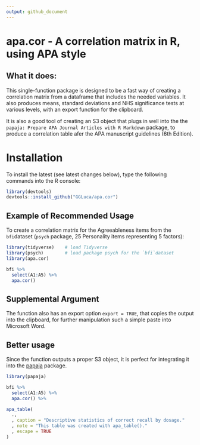 ```yaml
---
output: github_document
---
```


<!-- README.md is generated from README.Rmd. Please edit that file -->

# apa.cor - A correlation matrix in R, using APA style

## What it does:

This single-function package is designed to be a fast way of creating a correlation matrix from a dataframe that includes the needed variables. It also produces means, standard deviations and NHS significance tests at various levels, with an export function for the clipboard.

It is also a good tool of creating an S3 object that plugs in well into the the `papaja: Prepare APA Journal Articles with R Markdown` package, to produce a correlation table afer the APA manuscript guidelines (6th Edition).

# Installation

To install the latest (see latest changes below), type the following commands into the R console:

```r
library(devtools)
devtools::install_github("GGLuca/apa.cor")
```


## Example of Recommended Usage

To create a correlation matrix for the Agreeableness items from the `bfi`dataset (`psych` package, 25 Personality items representing 5 factors):

```r
library(tidyverse)    # load Tidyverse
library(psych)        # load package psych for the `bfi`dataset
library(apa.cor)

bfi %>% 
  select(A1:A5) %>% 
  apa.cor()

```

## Supplemental Argument

The function also has an export option `export = TRUE`, that copies the output into the clipboard, for further manipulation such a simple paste into Microsoft Word.

## Better usage

Since the function outputs a proper S3 object, it is perfect for integrating it into the [papaja](https://github.com/crsh/papaja) package.

```r
library(papaja)

bfi %>% 
  select(A1:A5) %>% 
  apa.cor() %>% 

apa_table(
  .,
  , caption = "Descriptive statistics of correct recall by dosage."
  , note = "This table was created with apa_table()."
  , escape = TRUE
)
```

